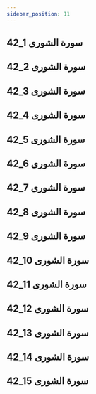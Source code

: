 ```yaml
---
sidebar_position: 11
---
```


## 42_1 سورة الشورى
<YouTube videoId='yO4BneVACVc' opts={opts} />

## 42_2 سورة الشورى
<YouTube videoId='lE7H7MTueuQ' opts={opts} />

## 42_3 سورة الشورى
<YouTube videoId='h6XwG4Q2Gv0' opts={opts} />

## 42_4 سورة الشورى
<YouTube videoId='Dsaz4EDUbz8' opts={opts} />

## 42_5 سورة الشورى
<YouTube videoId='LP5w_hi9q_0' opts={opts} />

## 42_6 سورة الشورى
<YouTube videoId='nXnR_Xs6hf4' opts={opts} />

## 42_7 سورة الشورى
<YouTube videoId='-x-tb36OesA' opts={opts} />

## 42_8 سورة الشورى
<YouTube videoId='qYWMe7x8bzE' opts={opts} />

## 42_9 سورة الشورى
<YouTube videoId='nmyUAc79JRg' opts={opts} />

## 42_10 سورة الشورى
<YouTube videoId='ztWtxX0YRtA' opts={opts} />

## 42_11 سورة الشورى
<YouTube videoId='eouc98P7VpA' opts={opts} />

## 42_12 سورة الشورى
<YouTube videoId='kdx-ygBNu9k' opts={opts} />

## 42_13 سورة الشورى
<YouTube videoId='zsDAxYACFW0' opts={opts} />

## 42_14 سورة الشورى
<YouTube videoId='4tWH5Vjxmwk' opts={opts} />

## 42_15 سورة الشورى
<YouTube videoId='9T9Kwk6Ymws' opts={opts} />

